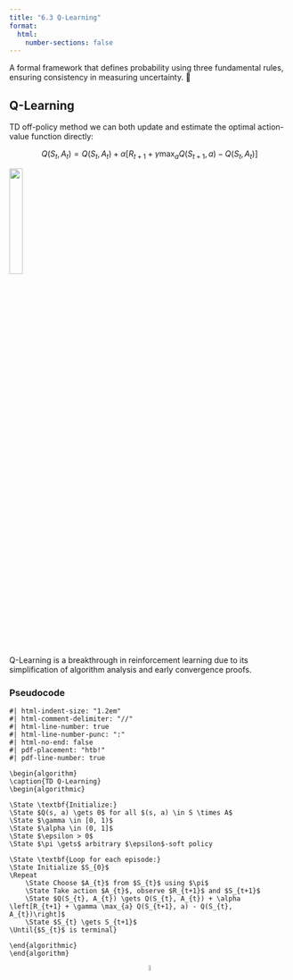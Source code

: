 ```yaml
---
title: "6.3 Q-Learning"
format:
  html:
    number-sections: false
---
```


::: {.callout-note appearance="simple" icon=false}
A formal framework that defines probability using three fundamental rules, ensuring consistency in measuring uncertainty. 🎲
:::

## Q-Learning

TD off-policy method we can both update and estimate the optimal action-value function directly:

$$
Q(S_{t},A_{t}) = Q(S_{t},A_{t}) + \alpha [ R_{t+1} + \gamma \max_{a} Q(S_{t+1},a) - Q(S_{t},A_{t})]
$$

![](images/Q-Learning.png){width=22% fig-align="center"}

Q-Learning is a breakthrough in reinforcement learning due to its simplification of algorithm analysis and early convergence proofs.

### Pseudocode

```pseudocode
#| html-indent-size: "1.2em"
#| html-comment-delimiter: "//"
#| html-line-number: true
#| html-line-number-punc: ":"
#| html-no-end: false
#| pdf-placement: "htb!"
#| pdf-line-number: true

\begin{algorithm}
\caption{TD Q-Learning}
\begin{algorithmic}

\State \textbf{Initialize:} 
\State $Q(s, a) \gets 0$ for all $(s, a) \in S \times A$
\State $\gamma \in [0, 1)$
\State $\alpha \in (0, 1]$
\State $\epsilon > 0$
\State $\pi \gets$ arbitrary $\epsilon$-soft policy

\State \textbf{Loop for each episode:}
\State Initialize $S_{0}$
\Repeat
    \State Choose $A_{t}$ from $S_{t}$ using $\pi$
    \State Take action $A_{t}$, observe $R_{t+1}$ and $S_{t+1}$
    \State $Q(S_{t}, A_{t}) \gets Q(S_{t}, A_{t}) + \alpha \left[R_{t+1} + \gamma \max_{a} Q(S_{t+1}, a) - Q(S_{t}, A_{t})\right]$
    \State $S_{t} \gets S_{t+1}$
\Until{$S_{t}$ is terminal}

\end{algorithmic}
\end{algorithm}
```

<div style="text-align: center;">
  <a href="https://github.com/">
    <img src="images/github.svg" alt="GitHub" width="5%"/> 
  </a>
</div>